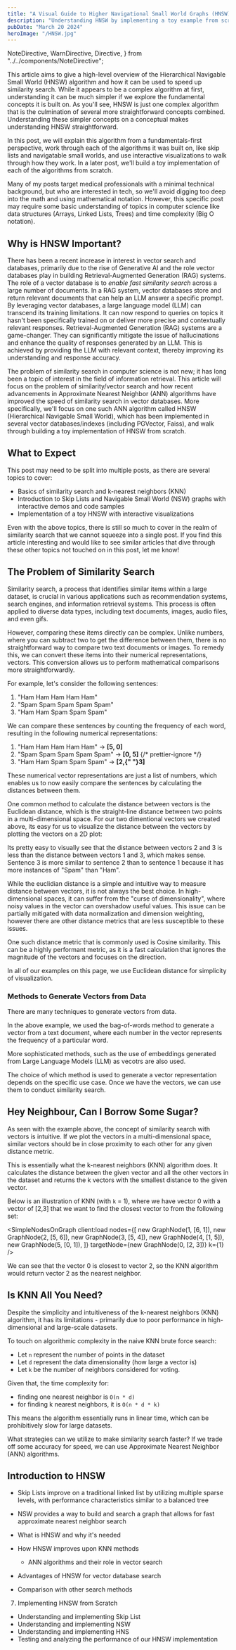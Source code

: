```yaml
---
title: "A Visual Guide to Higher Navigational Small World Graphs (HNSW) and How It Makes Vector Search Faster"
description: "Understanding HNSW by implementing a toy example from scratch"
pubDate: "March 20 2024"
heroImage: "/HNSW.jpg"
---
```


  NoteDirective,
  WarnDirective,
  Directive,
} from "../../components/NoteDirective";

<WarnDirective text="This article is a work in progress. The code examples and the visualizations are placeholders and will be updated soon." />

<DisplayNSWGraph client:load autoRun={true} />

<article className="prose lg:prose-xl">

This article aims to give a high-level overview of the Hierarchical Navigable Small World (HNSW) algorithm and how it can be used
to speed up similarity search. While it appears to be a complex algorithm at first, understanding it can be much simpler if we explore the
fundamental concepts it is built on. As you'll see, HNSW is just one complex algorithm that is the culmination of several
more straightforward concepts combined. Understanding these simpler concepts on a conceptual makes understanding HNSW straightforward.

In this post, we will explain this algorithm from a fundamentals-first perspective, work through each of the algorithms it was built on,
like skip lists and navigatable small worlds, and use interactive visualizations to walk through how they work. In a later post, we'll
build a toy implementation of each of the algorithms from scratch.

Many of my posts target medical professionals with a minimal technical background, but who are interested in tech, so we'll avoid
digging too deep into the math and using mathematical notation. However, this specific post may require some basic understanding of topics
in computer science like data structures (Arrays, Linked Lists, Trees) and time complexity (Big O notation).

# Why is HNSW Important?

There has been a recent increase in interest in vector search and databases, primarily due to the rise of Generative AI and the role vector databases play
in building Retrieval-Augmented Generation (RAG) systems. The role of a vector database is to _enable fast similarity search_
across a large number of documents. In a RAG system, vector databases store and return relevant documents that can help an LLM answer a specific prompt.
By leveraging vector databases, a large language model (LLM) can transcend its training limitations. It can now respond to queries on topics it hasn't been specifically trained on or deliver more precise and contextually relevant responses.
Retrieval-Augmented Generation (RAG) systems are a game-changer. They can significantly mitigate the issue of hallucinations and enhance the quality of responses generated by an LLM. This is achieved by providing the LLM with relevant context, thereby improving its understanding and response accuracy.

The problem of similarity search in computer science is not new; it has long been a topic of interest in the field of information retrieval.
This article will focus on the problem of similarity/vector search and how recent advancements in Approximate Nearest Neighbor (ANN)
algorithms have improved the speed of similarity search in vector databases. More specifically, we'll focus on one such ANN algorithm called HNSW (Hierarchical Navigable Small World), which has been implemented in several vector databases/indexes (including PGVector, Faiss), and walk through building a toy implementation of HNSW from scratch.

# What to Expect

This post may need to be split into multiple posts, as there are several topics to cover:

- Basics of similarity search and k-nearest neighbors (KNN)
- Introduction to Skip Lists and Navigable Small World (NSW) graphs with interactive demos and code samples
- Implementation of a toy HNSW with interactive visualizations

Even with the above topics, there is still so much to cover in the realm of similarity search that we cannot squeeze into a single post. If you find this article interesting and would like to see similar articles that dive through these other topics not touched on in this post, let me know!

## The Problem of Similarity Search

Similarity search, a process that identifies similar items within a large dataset, is crucial in various applications such as recommendation systems, search engines, and information retrieval systems. This process is often applied to diverse data types, including text documents, images, audio files, and even gifs.

However, comparing these items directly can be complex. Unlike numbers, where you can subtract two to get the difference between them, there is no straightforward way to compare two text documents or images. To remedy this, we can convert these items into their numerical representations, vectors. This conversion allows us to perform mathematical comparisons more straightforwardly.

For example, let's consider the following sentences:

1. "Ham Ham Ham Ham Ham"
2. "Spam Spam Spam Spam Spam"
3. "Ham Ham Spam Spam Spam"

We can compare these sentences by counting the frequency of each word, resulting in the following numerical representations:

1. "<span className="text-red-700">Ham Ham Ham Ham Ham</span>" -> <b>[<span className="text-red-700">5</span>, <span className="text-blue-700">0</span>]</b>
2. "<span className="text-blue-700">Spam Spam Spam Spam Spam</span>" -> <b>[<span className="text-red-700">0</span>, <span className="text-blue-700">5</span>]</b>
   {/* prettier-ignore */}
3. "<span className="text-red-700">Ham Ham </span><span className="text-blue-700">Spam Spam Spam</span>" -> <b>[<span className="text-red-700">2</span>,{" "}<span className="text-blue-700">3</span>]</b>

These numerical vector representations are just a list of numbers, which enables us to now easily compare the sentences by calculating
the distances between them.

</article>

<Directive text="In vector search, a vector is a list of numbers representing a point in a multi-dimensional space. A 2D vector can be represented as `[x, y]`, and a 3D vector as `[x, y, z]`. An n-dimensional vector can be represented as `[x1, x2, ..., xn]`." />

<article className="prose lg:prose-xl">

One common method to calculate the distance
between vectors is the Euclidean distance, which is the straight-line distance
between two points in a multi-dimensional space. For our two dimentional vectors we created above,
its easy for us to visualize the distance between the vectors by plotting the vectors on a 2D plot:

</article>

<SimpleNodesOnGraph client:load />

<article className="prose lg:prose-xl">

Its pretty easy to visually see that the distance between vectors 2 and 3 is less than the distance between vectors 1 and 3, which makes sense. Sentence 3 is more similar to sentence 2 than to sentence 1 because it has more instances of "Spam" than "Ham".

While the euclidian distance is a simple and intuitive way to measure distance between vectors, it is not always the best choice. In high-dimensional spaces, it can suffer from the "curse of dimensionality", where noisy values in the vector can overshadow useful values. This issue can be partially mitigated with data normalization and dimension weighting, however there are other distance metrics that are less susceptible to these issues.

One such distance metric that is commonly used is Cosine similarity. This can be a highly performant metric, as it is a fast calculation that ignores the magnitude of the vectors and focuses on the direction.

In all of our examples on this page, we use Euclidean distance for simplicity of visualization.

### Methods to Generate Vectors from Data

There are many techniques to generate vectors from data.

In the above example, we
used the bag-of-words method to generate a vector from a text document, where each
number in the vector represents the frequency of a particular word.

More sophisticated
methods, such as the use of embeddings generated from Large Language Models (LLM) as vecotrs are also used.

The choice of which method is used to generate a vector representation depends on the specific use case. Once we have the vectors, we can use them to conduct similarity search.

## Hey Neighbour, Can I Borrow Some Sugar?

As seen with the example above, the concept of similarity search with vectors is intuitive. If we plot the vectors in a multi-dimensional space, similar vectors should be in close proximity to each other for any given distance metric.

This is essentially what the k-nearest neighbors (KNN) algorithm does. It calculates the distance between the given vector and all the other vectors in the dataset and returns the k vectors with the smallest distance to the given vector.

Below is an illustration of KNN (with `k` = 1), where we have vector 0 with a vector of [2,3] that we want to find the closest vector to from the following set:

</article>

<SimpleNodesOnGraph
  client:load
  nodes={[
    new GraphNode(1, [6, 1]),
    new GraphNode(2, [5, 6]),
    new GraphNode(3, [5, 4]),
    new GraphNode(4, [1, 5]),
    new GraphNode(5, [0, 1]),
  ]}
  targetNode={new GraphNode(0, [2, 3])}
  k={1}
/>

<article className="prose lg:prose-xl">

We can see that the vector 0 is closest to vector 2, so the KNN algorithm would return vector 2 as the nearest neighbor.

## Is KNN All You Need?

Despite the simplicity and intuitiveness of the k-nearest neighbors (KNN) algorithm, it has its limitations - primarily due to poor performance in high-dimensional and large-scale datasets.

To touch on algorithmic complexity in the naive KNN brute force search:

- Let `n` represent the number of points in the dataset
- Let `d` represent the data dimensionality (how large a vector is)
- Let `k` be the number of neighbors considered for voting.

Given that, the time complexity for:

- finding one nearest neighbor is `O(n * d)`
- for finding k nearest neighbors, it is `O(n * d * k)`

This means the algorithm essentially runs in linear time, which can be prohibitively slow for large datasets.

What strategies can we utilize to make similarity search faster? If we trade off some accuracy for speed, we can use Approximate Nearest Neighbor (ANN) algorithms.

## Introduction to HNSW

</article>

<MultipleLayerGraphWithNodes client:load />
<DisplaySkipList client:only />

<article className="prose lg:prose-xl">

- Skip Lists improve on a traditional linked list by utilizing multiple sparse levels, with performance characteristics similar to a balanced tree
- NSW provides a way to build and search a graph that allows for fast approximate nearest neighbor search

- What is HNSW and why it's needed
- How HNSW improves upon KNN methods
  - ANN algorithms and their role in vector search
- Advantages of HNSW for vector database search
- Comparison with other search methods

7. Implementing HNSW from Scratch

- Understanding and implementing Skip List
- Understanding and implementing NSW
- Understanding and implementing HNS
- Testing and analyzing the performance of our HNSW implementation

</article>
